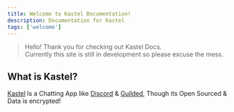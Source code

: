 ```yaml
---
title: Welcome to Kastel Documentation!
description: Documentation for Kastel
tags: ['welcome']
---
```



> Hello! Thank you for checking out Kastel Docs. <br/>
> Currently this site is still in development so please excuse the mess.


## What is Kastel?

[Kastel](https://kastelapp.com) Is a Chatting App like [Discord](https://discord.com)
& [Guilded](https://guilded.gg),
Though its Open Sourced & Data is encrypted!